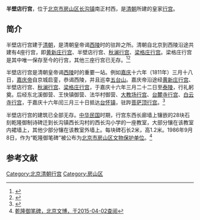 {{文物保护单位
| 级别 = 市县级
| 省名 = 北京市
| 市/县名 = 北京市房山区
| 图片 = 
| 名称 = 西长沟村乾隆御笔
| 编号 = 
| 分类 = 石窟寺与石刻 
| 所在 = 长沟镇西长沟村 
| 时代 = 清
| 登录 = 1986年9月8日
}}
'''半壁店行宫'''，位于[[北京市|北京市]][[房山区|房山区]][[长沟镇|长沟镇]]南正村西，是[[清朝|清朝]]所建的皇家[[行宫|行宫]]。

==简介==
半壁店行宫建于[[清朝|清朝]]，是清朝皇帝谒[[清西陵|西陵]]时的驻跸之所。清朝自北京到西陵沿途共建有4座行宫，即[[黄新庄行宫|黄新庄行宫]]、半壁店行宫、[[秋澜行宫|秋澜行宫]]、[[梁格庄行宫|梁格庄行宫]]。梁格庄行宫是其中唯一保存至今的行宫，其他三座行宫已无存。<ref name=xhw>{{Cite web |url=http://news.xinhuanet.com/ziliao/2003-09/24/content_1097477_2.htm |title=世界文化遗产——明清皇家陵寝，新华网，2003-09-24 |accessdate=2015-01-02 |archive-date=2015-01-02 |archive-url=https://web.archive.org/web/20150102193312/http://news.xinhuanet.com/ziliao/2003-09/24/content_1097477_2.htm |dead-url=no }}</ref><ref>{{Cite web |url=http://yzwb.sjzdaily.com.cn/review/html/2007-12/23/content_65754.htm |title=酒店业冀军“秣马”奥运，燕赵晚报，2007-12-23 |accessdate=2015-01-02 |archive-date=2019-09-14 |archive-url=https://web.archive.org/web/20190914155153/http://yzwb.sjzdaily.com.cn/review/html/2007-12/23/content_65754.htm |dead-url=yes }}</ref>

半壁店行宫是清朝皇帝谒[[清西陵|西陵]]时的重要一站。例如[[嘉庆|嘉庆]]十六年（1811年）三月十八日，[[嘉庆帝|嘉庆帝]]自京城启銮，恭谒西陵，并且巡幸[[五台山|五台山]]。嘉庆帝沿途经[[黄新庄行宫|黄新庄行宫]]、半壁店行宫、[[秋澜行宫|秋澜行宫]]、[[梁格庄行宫|梁格庄行宫]]，于嘉庆十六年三月二十二日至[[清泰陵|泰陵]]，行礼躬奠。后经东北溪御营、王快镇御营、法华村御营、[[大教场行宫|大教场行宫]]、[[台麓寺|台麓寺行宫]]、[[白云寺_(五台县)|白云寺行宫]]，于嘉庆十六年闰三月三十日抵达[[台怀镇|台怀镇]]，驻跸[[菩萨顶|菩萨顶行宫]]。<ref>{{Cite web |url=http://www.wtrd.net/a/renwenwutai/mingrendieshi/1770.html |title=嘉庆皇帝与五台山，五台人大网，2012-06-27 |accessdate=2015-01-02 |archive-date=2015-01-02 |archive-url=https://web.archive.org/web/20150102113125/http://www.wtrd.net/a/renwenwutai/mingrendieshi/1770.html |dead-url=yes }}</ref>

半壁店行宫的建筑已全部无存。[[中华民国|中华民国]]时期，行宫东西长廊墙上镶嵌的28块石刻乾隆御制诗碑迁到长沟镇西长沟村的西长沟小学的一座教室，大部分镶在该教室内裙墙上，其他少部分镶在该教室外墙上。每块碑石长2米，高1.2米。1986年9月8日，作为“乾隆御笔碑”被公布为[[北京市房山区文物保护单位|北京市房山区文物保护单位]]。<ref>[http://www.bjww.gov.cn/wbsj/bjwbdwDetail.htm 乾隆御笔碑，北京文博，于2015-04-02查阅]{{Dead link}}</ref>

==参考文献==
{{reflist}}

[[Category:北京清朝行宫|Category:北京清朝行宫]]
[[Category:房山区|Category:房山区]]